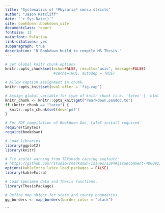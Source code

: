 ```yaml
---
title: "Systematics of *Physaria* sensu stricto"
author: "Jason Ratcliff"
date: "`r Sys.Date()`"
site: bookdown::bookdown_site
documentclass: report
fontsize: 12
maintfont: Palatino
link-citations: yes
subparagraph: true
description: "R Bookdown build to compile MS Thesis."
---
```


```r
# Set Global knitr chunk options
knitr::opts_chunk$set(echo=FALSE, results="asis", message=FALSE) 
                      #cache=TRUE, autodep = TRUE)

# Allow caption assignment in chunk.
knitr::opts_knit$set(eval.after = 'fig.cap')

# Assign global variable for type of knitr chunk (i.e. 'latex' | 'html').
knitr_chunk <- knitr::opts_knit$get("rmarkdown.pandoc.to")
if (knitr_chunk == "latex") {
  knitr::opts_chunk$set(dev='pdf')
}


```

\include{TeX/front-matter}

```r

# For PDF compilation of Bookdown Doc, LaTeX install required.
require(tinytex)
require(bookdown)

# Load libraries
library(ggplot2)
library(knitr)

# Fix xcolor warning from TEXshade causing segfault:
# https://github.com/rstudio/rmarkdown/issues/1384#issuecomment-400092146
options(kableExtra.latex.load_packages = FALSE)
library(kableExtra)

# Load specimen data and Thesis functions.
library(ThesisPackage)

# Define map object for state and county boundaries.
gg_borders <- map_borders(border_color = "black")

```




```
